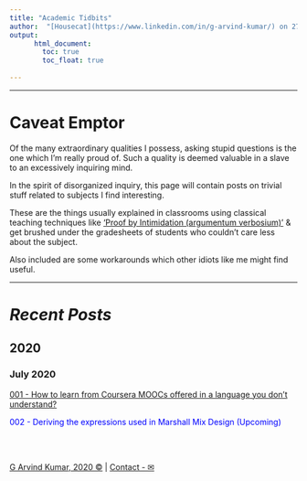 ```yaml
---
title: "Academic Tidbits"
author:  "[Housecat](https://www.linkedin.com/in/g-arvind-kumar/) on 27 July 2020"
output: 
      html_document:
        toc: true
        toc_float: true
    
---
```

  
----
  
# Caveat Emptor
  
Of the many extraordinary qualities I possess, asking stupid questions is the one which
I'm really proud of. Such a quality is deemed valuable in a slave to an excessively inquiring mind. 

In the spirit of disorganized inquiry, this page will contain posts on trivial stuff related to subjects I find interesting.

These are the things usually explained in classrooms using classical teaching techniques like ['Proof by Intimidation (argumentum verbosium)'](https://ocw.mit.edu/courses/electrical-engineering-and-computer-science/6-042j-mathematics-for-computer-science-fall-2010/video-lectures/lecture-3-strong-induction/MIT6_042JF10_proof.pdf) & get brushed under the gradesheets of students who couldn't care less about the subject.

Also included are some workarounds which other idiots like me might find useful.

----

# ***Recent Posts***

## 2020

### July 2020

[001 - How to learn from Coursera MOOCs offered in a language you don't understand?](https://octaveone.github.io/mwb/coursera_language_fix.html)

<font color="blue">002 - Deriving the expressions used in Marshall Mix Design (Upcoming) </font>

<br>
<br>

[G Arvind Kumar, 2020 © ](https://www.linkedin.com/in/g-arvind-kumar/) |  [Contact - ✉](mailto:arvind.academic.only@gmail.com) 